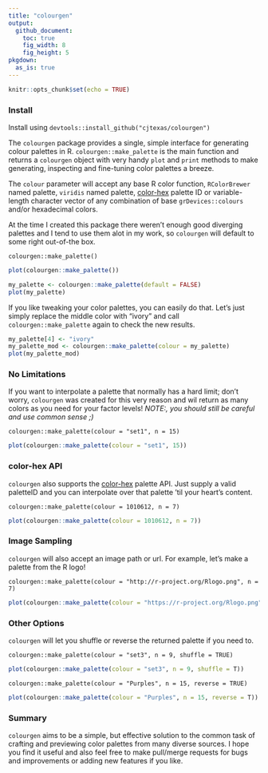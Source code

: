 ```yaml
---
title: "colourgen"
output: 
  github_document:
    toc: true
    fig_width: 8
    fig_height: 5
pkgdown:
  as_is: true
---
```


```r
knitr::opts_chunk$set(echo = TRUE)
```

### Install

Install using `devtools::install_github("cjtexas/colourgen")`

The `colourgen` package provides a single, simple interface for generating colour palettes in R. `colourgen::make_palette` is the main function and returns a `colourgen` object with very handy `plot` and `print` methods to make generating, inspecting and fine-tuning color palettes a breeze.

The `colour` parameter will accept any base R color function, `RColorBrewer` named palette, `viridis` named palette, [color-hex](https://www.color-hex.com/color-palettes/) palette ID or variable-length character vector of any combination of base `grDevices::colours` and/or hexadecimal colors.

At the time I created this package there weren't enough good diverging palettes and I tend to use them alot in my work, so `colourgen` will default to some right out-of-the box.


`colourgen::make_palette()`
```r
plot(colourgen::make_palette())
```

```r
my_palette <- colourgen::make_palette(default = FALSE)
plot(my_palette)
```

If you like tweaking your color palettes, you can easily do that. Let's just simply replace the middle color with "ivory" and call `colourgen::make_palette` again to check the new results.

```r
my_palette[4] <- "ivory"
my_palette_mod <- colourgen::make_palette(colour = my_palette)
plot(my_palette_mod)
```


### No Limitations

If you want to interpolate a palette that normally has a hard limit; don't worry, `colourgen` was created for this very reason and wil return as many colors as you need for your factor levels! *NOTE:, you should still be careful and use common sense ;)*

`colourgen::make_palette(colour = "set1", n = 15)`

```r
plot(colourgen::make_palette(colour = "set1", 15))
```


### color-hex API

`colourgen` also supports the [color-hex](https://www.color-hex.com/color-palettes/) palette API. Just supply a valid paletteID and you can interpolate over that palette 'til your heart's content.

`colourgen::make_palette(colour = 1010612, n = 7)`

```r
plot(colourgen::make_palette(colour = 1010612, n = 7))
```


### Image Sampling

`colourgen` will also accept an image path or url. For example, let's make a palette from the R logo!

`colourgen::make_palette(colour = "http://r-project.org/Rlogo.png", n = 7)`

```r
plot(colourgen::make_palette(colour = "https://r-project.org/Rlogo.png", n = 7))
```

### Other Options

`colourgen` will let you shuffle or reverse the returned palette if you need to.

`colourgen::make_palette(colour = "set3", n = 9, shuffle = TRUE)`

```r
plot(colourgen::make_palette(colour = "set3", n = 9, shuffle = T))
```


`colourgen::make_palette(colour = "Purples", n = 15, reverse = TRUE)`

```r
plot(colourgen::make_palette(colour = "Purples", n = 15, reverse = T))
```


### Summary

`colourgen` aims to be a simple, but effective solution to the common task of crafting and previewing color palettes from many diverse sources. I hope you find it useful and also feel free to make pull/merge requests for bugs and improvements or adding new features if you like. 
